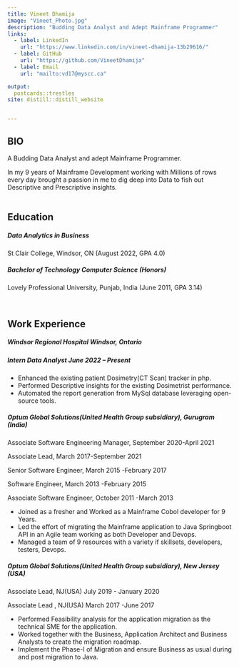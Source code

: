 ```yaml
---
title: Vineet Dhamija
image: "Vineet_Photo.jpg"
description: "Budding Data Analyst and Adept Mainframe Programmer"
links:
  - label: LinkedIn
    url: "https://www.linkedin.com/in/vineet-dhamija-13b29616/"
  - label: GitHub
    url: "https://github.com/VineetDhamija"
  - label: Email
    url: "mailto:vd17@myscc.ca"

output:
  postcards::trestles
site: distill::distill_website


---
```



## **BIO**  

A Budding Data Analyst and adept Mainframe Programmer. 


In my 9 years of Mainframe Development working with Millions of rows every day brought a passion in me to dig deep into Data to fish out Descriptive and Prescriptive insights.             
<br>

## **Education**  

##### **Data Analytics in Business**

####### St Clair College, Windsor, ON (August 2022, GPA 4.0)  			 

##### **Bachelor of Technology Computer Science (Honors)**

####### Lovely Professional University, Punjab, India (June 2011, GPA 3.14)  

      
<br>


## **Work Experience **  

##### **Windsor Regional Hospital 							      Windsor, Ontario **

##### Intern Data Analyst			 			             		  June 2022 – Present

- Enhanced the existing patient Dosimetry(CT Scan) tracker in php.
- Performed Descriptive insights for the existing Dosimetrist performance. 
- Automated the report generation from MySql database leveraging open-source tools.  
      
##### **Optum Global Solutions(United Health Group subsidiary), Gurugram (India)**	 

####### Associate Software Engineering Manager,         September 2020-April 2021
####### Associate Lead,                                 March 2017-September 2021
####### Senior Software Engineer,                                March 2015 -February 2017
####### Software Engineer,                               March 2013 -February 2015
####### Associate Software Engineer,                              October 2011 -March 2013  
- Joined as a fresher and Worked as a Mainframe Cobol developer for 9 Years.
- Led the effort of migrating the Mainframe application to Java Springboot API in an Agile team working as both Developer and Devops.
- Managed a team of 9 resources with a variety if skillsets, developers, testers, Devops.
      
##### **Optum Global Solutions(United Health Group subsidiary), New Jersey (USA)**	 
####### Associate Lead, NJ(USA)                                July 2019 - January 2020
####### Associate Lead , NJ(USA)                               March 2017 -June 2017
- Performed Feasibility analysis for the application migration as the technical SME for the application. 
- Worked together with the Business, Application Architect and Business Analysts to create the migration roadmap.
- Implement the Phase-I of Migration and ensure Business as usual during and post migration to Java. 